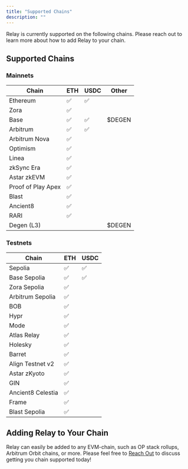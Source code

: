 ```yaml
---
title: "Supported Chains"
description: ""
---
```


Relay is currently supported on the following chains. Please reach out to learn more about how to add Relay to your chain.

## Supported Chains

### Mainnets

| Chain               | ETH | USDC | Other |
|---------------------|-----|------|--------|
| Ethereum            | ✅  | ✅   |    |
| Zora                | ✅  |       |   |
| Base                | ✅  | ✅   | $DEGEN |
| Arbitrum            | ✅  | ✅   |  |
| Arbitrum Nova       | ✅  |      |  |
| Optimism            | ✅  |      |  |
| Linea               | ✅  |      |  |
| zkSync Era          | ✅  |      |  |
| Astar zkEVM         | ✅  |      |  |
| Proof of Play Apex  | ✅  |      |  |
| Blast               | ✅  |      |  |
| Ancient8            | ✅  |      |  |
| RARI                | ✅  |      |  |
| Degen (L3)          |     |      |$DEGEN|
### Testnets

| Chain               | ETH | USDC |
|---------------------|-----|------|
| Sepolia             | ✅  | ✅   |
| Base Sepolia        | ✅  | ✅   |
| Zora Sepolia        | ✅  |      |
| Arbitrum Sepolia    | ✅  |      |
| BOB                 | ✅  |      |
| Hypr                | ✅  |      |
| Mode                | ✅  |      |
| Atlas Relay         | ✅  |      |
| Holesky             | ✅  |      |
| Barret              | ✅  |      |
| Align Testnet v2    | ✅  |      |
| Astar zKyoto        | ✅  |      |
| GIN                 | ✅  |      |
| Ancient8 Celestia   | ✅  |      |
| Frame               | ✅  |      |
| Blast Sepolia       | ✅  |      |

## Adding Relay to Your Chain

Relay can easily be added to any EVM-chain, such as OP stack rollups, Arbitrum Orbit chains, or more. Please feel free to [Reach Out](mailto:support@relay.link) to discuss getting you chain supported today!
